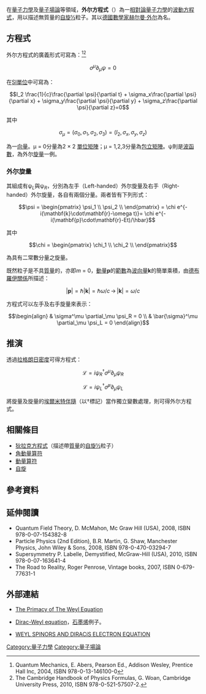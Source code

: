 在[[量子力學|量子力學]]及[[量子場論|量子場論]]等領域，'''外尔方程式'''（{{lang-en|Weyl Equation}}）為一[[相對論量子力學|相對論量子力學]]的[[波動|波動]][[方程式|方程式]]，用以描述無質量的[[自旋1/2|自旋½]]粒子。其以[[德國|德國]][[數學家|數學家]][[赫尔曼·外尔|赫尔曼·外尔]]為名。

==方程式==
外尔方程式的廣義形式可寫為：<ref>Quantum Mechanics, E. Abers, Pearson Ed., Addison Wesley, Prentice Hall Inc, 2004, ISBN 978-0-13-146100-0</ref><ref>The Cambridge Handbook of Physics Formulas, G. Woan, Cambridge University Press, 2010, ISBN 978-0-521-57507-2.</ref>

:<math> \sigma^\mu\partial_\mu \psi=0</math> 

在[[SI單位|SI單位]]中可寫為：
:<math> I_2 \frac{1}{c}\frac{\partial \psi}{\partial t} + \sigma_x\frac{\partial \psi}{\partial x} + \sigma_y\frac{\partial \psi}{\partial y} + \sigma_z\frac{\partial \psi}{\partial z}=0</math> 

其中
:<math> \sigma_\mu = (\sigma_0,\sigma_1,\sigma_2,\sigma_3)= (I_2,\sigma_x,\sigma_y,\sigma_z)</math> 

為一[[向量|向量]]。μ = 0分量為2 × 2 [[單位矩陣|單位矩陣]]；μ = 1,2,3分量為[[包立矩陣|包立矩陣]]。ψ則是[[波函數|波函數]]，為外尔[[旋量|旋量]]一例。

===外尔旋量===
其組成有ψ<sub>''L''</sub>與ψ<sub>''R''</sub>，分別為左手（Left-handed）外尔旋量及右手（Right-handed）外尔旋量，各自有兩個分量。兩者皆有下列形式：
:<math> \psi = \begin{pmatrix}
\psi_1 \\
\psi_2 \\ 
\end{pmatrix} = \chi e^{-i(\mathbf{k}\cdot\mathbf{r}-\omega t)}= \chi e^{-i(\mathbf{p}\cdot\mathbf{r}-Et)/\hbar}</math>

其中
:<math> \chi = \begin{pmatrix}
\chi_1 \\
\chi_2 \\ 
\end{pmatrix} </math> 

為具有二常數分量之旋量。

既然粒子是不具[[質量|質量]]的，亦即''m'' = 0，[[動量|動量]]'''p'''的[[範數|範數]]為[[波向量|波向量]]'''k'''的簡單乘積，由[[德布羅伊關係|德布羅伊關係]]所描述：
:<math> |\mathbf{p}| = \hbar |\mathbf{k}| = \hbar \omega /c \, \rightarrow \, |\mathbf{k}| = \omega /c </math> 

方程式可以左手及右手旋量來表示：
:<math>\begin{align} & \sigma^\mu \partial_\mu \psi_R = 0 \\
& \bar{\sigma}^\mu \partial_\mu \psi_L = 0 
\end{align}</math>

== 推演 ==
透過[[拉格朗日密度|拉格朗日密度]]可得方程式：
:<math> \mathcal L = i \psi_R^\dagger \sigma^\mu \partial_\mu \psi_R </math>
:<math> \mathcal L = i \psi_L^\dagger \bar\sigma^\mu \partial_\mu \psi_L </math>

將旋量及旋量的[[埃爾米特伴隨|埃爾米特伴隨]]（以<math> \dagger </math>標記）當作獨立變數處理，則可得外尔方程式。

== 相關條目 ==
* [[狄拉克方程式|狄拉克方程式]]（描述帶[[質量|質量]]的[[自旋1/2|自旋½]]粒子）
* [[角動量算符|角動量算符]]
* [[動量算符|動量算符]]
* [[自旋|自旋]]

== 參考資料 ==
{{reflist}}

== 延伸閱讀 ==
* Quantum Field Theory, D. McMahon, Mc Graw Hill (USA), 2008, ISBN 978-0-07-154382-8
* Particle Physics (2nd Edition), B.R. Martin, G. Shaw, Manchester Physics, John Wiley & Sons, 2008, ISBN 978-0-470-03294-7
* Supersymmetry P. Labelle, Demystified, McGraw-Hill (USA), 2010, ISBN 978-0-07-163641-4
* The Road to Reality, Roger Penrose, Vintage books, 2007, ISBN 0-679-77631-1

== 外部連結 ==
* {{en}}[https://web.archive.org/web/20140307120752/http://www.nbi.dk/~kleppe/random/ll/l2.html The Primacy of The Weyl Equation]
* {{en}}[https://web.archive.org/web/20160304064531/http://www.tfkp.physik.uni-erlangen.de/download/research/DW-derivation.pdf Dirac-Weyl equation]，[[石墨烯|石墨烯]]例子。
* {{en}}[https://web.archive.org/web/20131209101939/http://www.weylmann.com/weyldirac.pdf WEYL SPINORS AND DIRACíS ELECTRON EQUATION]

{{quantum field theory}}

[[Category:量子力學|Category:量子力學]]
[[Category:量子場論|Category:量子場論]]